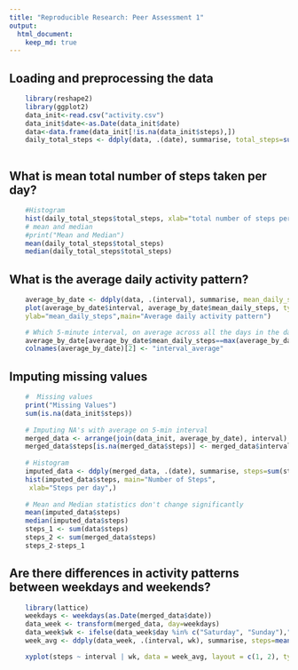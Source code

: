 ```yaml
---
title: "Reproducible Research: Peer Assessment 1"
output: 
  html_document:
    keep_md: true
---
```



## Loading and preprocessing the data
```r
	library(reshape2)
	library(ggplot2)
    data_init<-read.csv("activity.csv")
    data_init$date<-as.Date(data_init$date)
    data<-data.frame(data_init[!is.na(data_init$steps),])
	daily_total_steps <- ddply(data, .(date), summarise, total_steps=sum(steps))
	
```

       
## What is mean total number of steps taken per day?
```r
    #Histogram
    hist(daily_total_steps$total_steps, xlab="total number of steps per day") 
    # mean and median 
    #print("Mean and Median")
	mean(daily_total_steps$total_steps)
	median(daily_total_steps$total_steps)
```


## What is the average daily activity pattern?
```r
	average_by_date <- ddply(data, .(interval), summarise, mean_daily_steps=mean(steps))
	plot(average_by_date$interval, average_by_date$mean_daily_steps, type="l", xlab="5-minute interval", 
	ylab="mean_daily_steps",main="Average daily activity pattern")

	# Which 5-minute interval, on average across all the days in the dataset, contains the maximum number of steps?
	average_by_date[average_by_date$mean_daily_steps==max(average_by_date$mean_daily_steps),]
	colnames(average_by_date)[2] <- "interval_average"
```

## Imputing missing values
```r
    #  Missing values
	print("Missing Values")
	sum(is.na(data_init$steps))
	
	# Imputing NA's with average on 5-min interval
	merged_data <- arrange(join(data_init, average_by_date), interval) 
	merged_data$steps[is.na(merged_data$steps)] <- merged_data$interval_average[is.na(merged_data$steps)]
	
	# Histogram
	imputed_data <- ddply(merged_data, .(date), summarise, steps=sum(steps))
	hist(imputed_data$steps, main="Number of Steps", 
     xlab="Steps per day",)
	
	# Mean and Median statistics don't change significantly
	mean(imputed_data$steps)
	median(imputed_data$steps)
	steps_1 <- sum(data$steps)
	steps_2 <- sum(merged_data$steps)
	steps_2-steps_1
```


## Are there differences in activity patterns between weekdays and weekends?
```r
	library(lattice)
	weekdays <- weekdays(as.Date(merged_data$date))
	data_week <- transform(merged_data, day=weekdays)
	data_week$wk <- ifelse(data_week$day %in% c("Saturday", "Sunday"),"weekend", "weekday")
	week_avg <- ddply(data_week, .(interval, wk), summarise, steps=mean(steps))

	xyplot(steps ~ interval | wk, data = week_avg, layout = c(1, 2), type="l")
```